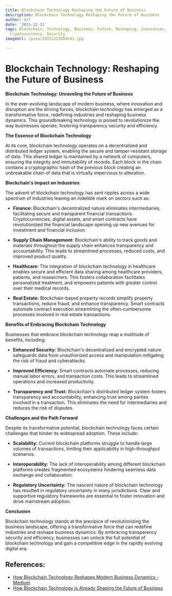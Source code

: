 ```yaml
---
title: Blockchain Technology Reshaping the Future of Business
description: Blockchain Technology Reshaping the Future of Business
author: Usf
date: '2023-12-11'
tags: Blockchain, Technology, Business, Future, Reshaping, Innovation, Decentralization,
  Cryptocurrency, Security
imageUrl: /pixa/20231223084241.jpg

---
```

# Blockchain Technology:  Reshaping the Future of Business

**Blockchain Technology: Unraveling the Future  of Business**

In the ever-evolving landscape of modern business, where innovation and disruption are the driving forces, blockchain technology has emerged as a  transformative force, redefining industries  and reshaping business  dynamics. This  groundbreaking technology is poised to  revolutionize the  way businesses operate, fostering transparency security and efficiency.

**The  Essence of Blockchain Technology**

At its core, blockchain technology operates on a decentralized and distributed ledger system, enabling the secure and tamper-resistant storage of data. This shared ledger is maintained by a  network of computers, ensuring the integrity and immutability of records.  Each block in the chain contains a cryptographic hash of the previous block creating an  unbreakable chain of data that is virtually impervious to alteration.

**Blockchain's Impact on Industries**

The  advent of blockchain  technology has sent ripples  across a wide spectrum  of industries leaving an indelible mark on sectors such as:

* **Finance:** Blockchain's decentralized nature eliminates intermediaries, facilitating secure and transparent financial transactions.  Cryptocurrencies, digital assets, and smart contracts have revolutionized the financial landscape opening up  new avenues for investment and financial inclusion.

* **Supply Chain Management:** Blockchain's ability to track goods and materials throughout the supply chain enhances transparency and accountability. This leads  to streamlined processes,  reduced  costs, and improved product quality.

* **Healthcare:** The integration  of blockchain technology in healthcare enables  secure and  efficient data sharing among healthcare providers, patients, and researchers. This fosters collaboration facilitates personalized treatment,  and empowers patients with greater control over their medical  records.

* **Real Estate:** Blockchain-based property records simplify property transactions, reduce fraud, and enhance transparency. Smart contracts automate contract execution streamlining the often-cumbersome processes involved in real estate transactions.

**Benefits of Embracing Blockchain Technology**

Businesses that embrace blockchain technology reap a multitude of  benefits, including:

* **Enhanced Security:** Blockchain's decentralized and encrypted nature safeguards  data from unauthorized access and  manipulation mitigating the risk  of fraud and cyberattacks.

* **Improved Efficiency:** Smart contracts automate processes, reducing manual labor errors, and transaction costs. This leads to streamlined operations and increased productivity.

* **Transparency and  Trust:** Blockchain's distributed ledger system fosters transparency and accountability, enhancing trust among parties involved in  a transaction. This eliminates the need for intermediaries  and reduces the risk of disputes.

**Challenges and the Path Forward**

Despite its transformative potential, blockchain technology faces certain challenges that  hinder its widespread adoption. These include:

*  **Scalability:**  Current blockchain platforms struggle to handle large volumes of transactions, limiting their  applicability in high-throughput  scenarios.

* **Interoperability:** The  lack  of interoperability among different blockchain platforms creates fragmented ecosystems hindering seamless data exchange and collaboration.

*  **Regulatory Uncertainty:** The nascent nature of blockchain technology has  resulted in regulatory uncertainty in many jurisdictions. Clear  and  supportive regulatory frameworks are  essential  to foster innovation and drive mainstream adoption.

**Conclusion**

Blockchain technology  stands at the precipice of revolutionizing the business landscape, offering a transformative force that can redefine  industries and reshape business dynamics.  By embracing transparency security and efficiency, businesses can unlock the full potential of blockchain technology and gain a competitive edge in the rapidly evolving digital era.

## References:
- [How Blockchain Technology Reshapes Modern Business Dynamics - Medium](https://medium.com/coinmonks/how-blockchain-technology-reshapes-modern-business-dynamics-4a2a7d782cdf)
- [How Blockchain Technology is Already Shaping the Future of Business](https://www.ivey.uwo.ca/academy/insights/2023/01/how-blockchain-technology-is-already-shaping-the-future-of-business/)
